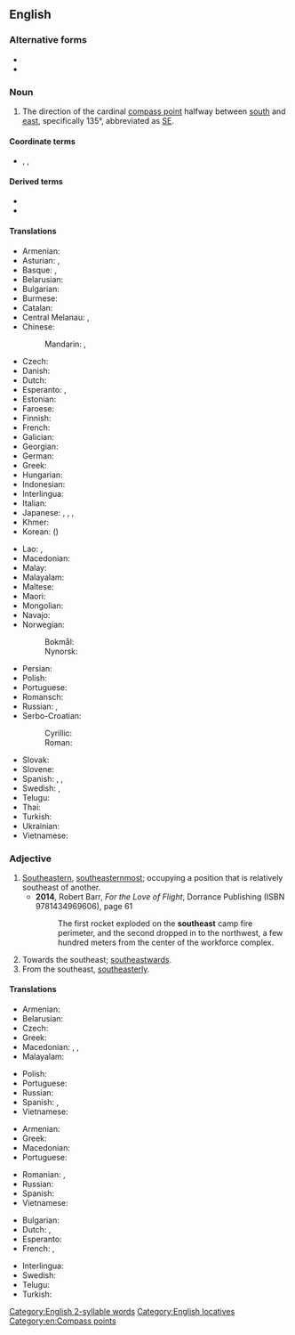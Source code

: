 ==English==
{{wikipedia|dab=southeast}}

===Alternative forms===
* {{l|en|south-east}}
* {{l|en|sou'-east}}

===Noun===
{{en-noun}}

# The direction of the cardinal [[compass point]] halfway between [[south]] and [[east]], specifically 135°, abbreviated as [[SE]].

====Coordinate terms====
* {{sense|compass point}} {{l|en|northeast}}, {{l|en|northwest}}, {{l|en|southwest}}

====Derived terms====
* {{l|en|southeast by east}}
* {{l|en|southeast by south}}

====Translations====
{{trans-top|compass point}}
* Armenian: {{t|hy|հարավ-արևելք}}
* Asturian: {{t|ast|sureste|m}}, {{t|ast|sueste|m}}
* Basque: {{t|eu|egosortalde}}, {{t|eu|egoekialde}}
* Belarusian: {{t|be|паўднёвы ўсход|m|sc=Cyrl}}
* Bulgarian: {{t|bg|югои́зток|m|sc=Cyrl}}
* Burmese: {{t+|my|အရှေ့တောင်|sc=Mymr}}
* Catalan: {{t+|ca|sud-est|m}}
* Central Melanau: {{t|mel|wab daya}}, {{t|mel|wab tarak}}
* Chinese:
*: Mandarin: {{t+|cmn|東南|sc=Hani}}, {{t+|cmn|东南|tr=dōngnán|sc=Hani}}
* Czech: {{t+|cs|jihovýchod|m}}
* Danish: {{t|da|sydøst}}
* Dutch: {{t+|nl|zuidoosten|n}}
* Esperanto: {{t|eo|sudoriento}}, {{t|eo|sudeosto}}
* Estonian: {{t|et|kagu}}
* Faroese: {{t|fo|landsynningur|m}}
* Finnish: {{t+|fi|kaakko}}
* French: {{t+|fr|sud-est|m}}
* Galician: {{t|gl|sueste|m}}
* Georgian: {{t|ka|სამხრეთ-აღმოსავლეთი}}
* German: {{t+|de|Südosten|m}}
* Greek: {{t+|el|νοτιοανατολικά}}
* Hungarian: {{t+|hu|délkelet}}
* Indonesian: {{t+|id|tenggara}}
* Interlingua: {{t|ia|sud-est}}
* Italian: {{t|it|sudest|m}}
* Japanese: {{t+|ja|南東|tr=なんとう, nantō|sc=Jpan}}, {{qualifier|less common}} {{t+|ja|東南|tr=とうなん, tōnan|sc=Jpan}}, {{qualifier|obsolete}} {{t|ja|辰巳|tr=たつみ, tatsumi|sc=Jpan}}, {{qualifier|obsolete}} {{t+|ja|巽|tr=たつみ, tatsumi|sc=Jpan}}
* Khmer: {{t+|km|អាគ្នេយ៍|tr=aknei|sc=Khmr}}
* Korean: {{t+|ko|동남}} ({{t+|ko|東南}})
{{trans-mid}}
* Lao: {{t|lo|ບຸບພະທັກຂິນ|tr=búp pʰā tʰāk kʰĭn|sc=Laoo}}, {{t|lo|ອາຄະເນ|sc=Laoo}}
* Macedonian: {{t|mk|југои́сток|m}}
* Malay: {{t|ms|tenggara}}
* Malayalam: {{t+|ml|തെക്കുകിഴക്ക്}}
* Maltese: {{t|mt|xlokk}}
* Maori: {{t|mi|tonga-mā-rāwhiti}}
* Mongolian: {{t|mn|зүүн өмнөд зүгийн|sc=Cyrl}}
* Navajo: {{t|nv|shádiʼááh dóó haʼaʼaah}}
* Norwegian:
*: Bokmål: {{t+|nb|sørøst}}
*: Nynorsk: {{t|nn|søraust}}
* Persian: {{t|fa|جنوب شرقی|tr=jonub-e šarqi}}
* Polish: {{t|pl|[[południowy]] [[wschód]]|m-in}}
* Portuguese: {{t+|pt|sudeste|m}}
* Romansch: {{t|rm|sidost}}
* Russian: {{t+|ru|ю́го-восто́к|m}}, {{t+|ru|зюйд-о́ст|m}} {{qualifier|wind or nautical}}
* Serbo-Croatian:
*: Cyrillic: {{t|sh|југоисток|m}}
*: Roman: {{t+|sh|jugoistok|m}}
* Slovak: {{t|sk|juhovýchod|m}}
* Slovene: {{t|sl|jugovzhod|m}}
* Spanish: {{t+|es|sudeste|m}}, {{t|es|sureste|m}}, {{t|es|sueste|m}}
* Swedish: {{t+|sv|sydost}}, {{t|sv|sydöst}}
* Telugu: {{t+|te|ఆగ్నేయం}}
* Thai: {{t+|th|ตะวันออกเฉียงใต้}}
* Turkish: {{t+|tr|güneydoğu}}
* Ukrainian: {{t|uk|півде́нний схід|m|sc=Cyrl}}
* Vietnamese: {{t|vi|phía đông nam}}
{{trans-bottom}}

===Adjective===
{{en-adj}}

# [[southeastern|Southeastern]], [[southeasternmost]]; occupying a position that is relatively southeast of another.
#* '''2014''', Robert Barr, ''For the Love of Flight'', Dorrance Publishing (ISBN 9781434969606), page 61
#*: The first rocket exploded on the '''southeast''' camp fire perimeter, and the second dropped in to the northwest, a few hundred meters from the center of the workforce complex.
# Towards the southeast; [[southeastwards]].
# From the southeast, [[southeasterly]].

====Translations====
{{trans-top|southeastern}}
* Armenian: {{t|hy|հարավարևելյան}}
* Belarusian: {{t|be|паўднёва-ўсхо́дні|m|sc=Cyrl}}
* Czech: {{t+|cs|jihovýchodní}}
* Greek: {{t+|el|νοτιοανατολικός}}
* Macedonian: {{t|mk|југоисточен|m|tr=jugoístočen}}, {{t|mk|југоисточна|f|tr=jugoístočna}}, {{t|mk|југоисточно|n|tr=jugoístočno}}
* Malayalam: {{t|ml|തെക്കുകിഴക്കൻ}}
{{trans-mid}}
* Polish: {{t+|pl|południowo-wschodni}}
* Portuguese: {{t|pt|[[do]] [[sudeste]]}}
* Russian: {{t+|ru|ю́го-восто́чный}}
* Spanish: {{t|es|[[del]] [[sudeste]]}}, {{t|es|[[al]] [[sudeste]]}}
* Vietnamese: {{t|vi|đông nam}}
{{trans-bottom}}

{{trans-top|Towards the southeast}}
* Armenian: {{t|hy|հարավարևելյան}}
* Greek: {{t+|el|νοτιοανατολικά}}
* Macedonian: {{t|mk|југоисточно|tr=jugoístočno}}
* Portuguese: {{t+|pt|sudeste}}
{{trans-mid}}
* Romanian: {{t|ro|sudestic}}, {{t|ro|de sud-est}}
* Russian: {{t+|ru|ю́го-восто́чный}}
* Spanish: {{t|es|[[al]] [[sudeste]]}}
* Vietnamese: {{t|vi|đông nam}}
{{trans-bottom}}

{{checktrans-top}}
* Bulgarian: {{t-check|bg|югоизточен|m|tr=jugoiztočen|sc=Cyrl}}
* Dutch: {{t+check|nl|zuidoost}}, {{t+check|nl|zuidoostelijk}}
* Esperanto: {{t-check|eo|sudesta}}
* French: {{t+check|fr|sud-est}}, {{t-check|fr|du sud-est}}
{{trans-mid}}
* Interlingua: {{t-check|ia|sud-est|alt=del sud-est}}
* Swedish: {{qualifier|3}} {{t-check|sv|sydöstra}}
* Telugu: {{t+check|te|ఆగ్నేయం|tr=aagnEyaM|sc=Telu}}
* Turkish: {{t+check|tr|güneydoğu}}
{{trans-bottom}}

[[Category:English 2-syllable words]]
[[Category:English locatives]]
[[Category:en:Compass points]]